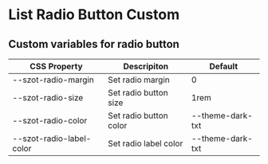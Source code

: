 
<Meta title="Components/FormFields/ListRadioButton/Custom" />

# List Radio Button Custom

## Custom variables for radio button

| CSS Property             | Descripiton            | Default          |
| ------------------------ | ---------------------- | ---------------- |
| --szot-radio-margin      | Set radio margin       | 0                |
| --szot-radio-size        | Set radio button size  | 1rem             |
| --szot-radio-color       | Set radio button color | --theme-dark-txt |
| --szot-radio-label-color | Set radio label color  | --theme-dark-txt |
